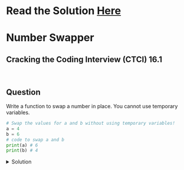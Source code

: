 # Read the Solution [Here](https://quastor.org/cracking-the-coding-interview/moderate/number-swapper)

# Number Swapper

## Cracking the Coding Interview (CTCI) 16.1

<br />

## Question

Write a function to swap a number in place. You cannot use temporary variables.

```python
# Swap the values for a and b without using temporary variables!
a = 4
b = 6
# code to swap a and b
print(a) # 6
print(b) # 4
```

<details>
  <summary>Solution</summary>

  If we were allowed to use temporary variables, this question would be pretty easy...

  ```python
  temp = a 
  a = b
  b = temp
  ```

  But we can't use a temporary variable.

  <br />

  Instead, we can solve this question with some clever algebra!

  <br />

  To make this easier to understand, we'll give you the solution in Python first! Then, we'll explain how it works.

  ```python
  # Swap the values for a and b without using temporary variables!
  a = 4
  b = 6
  a = a - b
  b = a + b
  a = b - a
  print(a) # 6
  print(b) # 4
  ```

  <br />

  We'll use $a_0$ to represent the original value of $a$ and $b_0$ to represent the original value of $b$.

  < br />

  First, we set $a = a_0 - b_0$. That's line 4. 

  <br />

  Then, we set $b = a + b_0$. That's line 5.

  <br />

  In other words, this means we're setting $b = (a_0 - b_0) + b_0$. You can do the algebra to see that means we're setting $b = a_0$

  <br />

  Finally, we set $a = b - a$. That's line 6.

  <br />

  Now remember that in our previous two equations, we set $a = a_0 - b_0$ and $b = (a_0 - b_0) + b_0$.

  
  Therefore, we can substitute $b$ and $a$ in $b - a$ to get $a = ((a_0 - b_0) + b_0) - (a_0 - b_0)$.

  <br />

  You can simplify the algebra in that expression to get $a = a_0 - (a_0 - b_0)$. 
  
  Simplify that further to get $a = b_0$

  <br />

  The time complexity and space complexity are both $$O(1)$$.

  <br />

  
  Now, I know what you're wondering. How the hell am I supposed to figure this out in an interview?

  <br />

  Frankly, I have no idea. I don't write the interview questions, I'm just writing the solutions. If you're an interviewer and you're thinking of asking this question, please don't!
</details>
